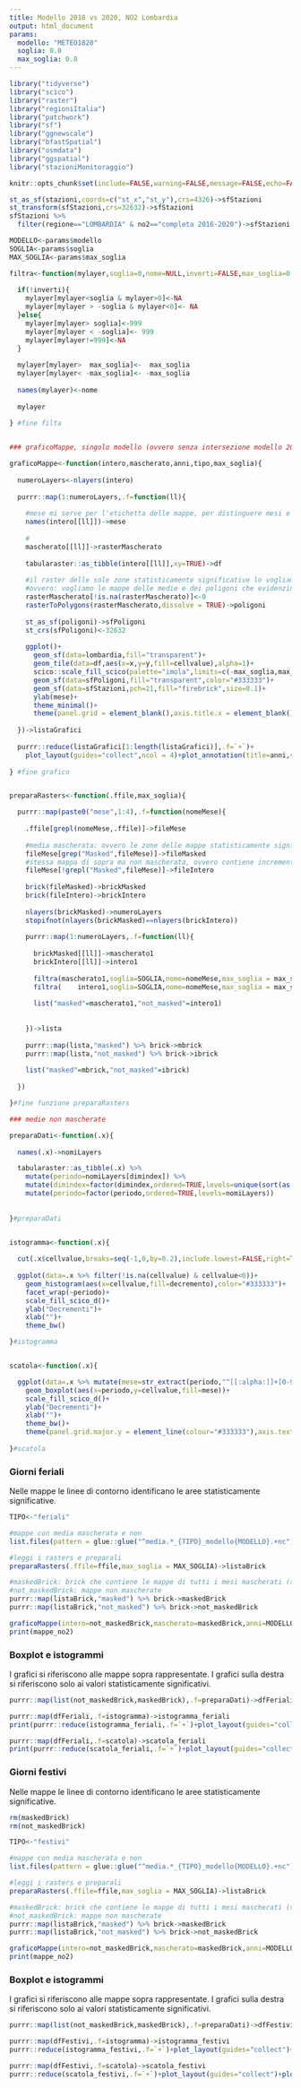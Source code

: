 ```yaml
---
title: Modello 2018 vs 2020, NO2 Lombardia
output: html_document
params:
  modello: "METEO1820"
  soglia: 0.0
  max_soglia: 0.8
---
```

  
```r
library("tidyverse")
library("scico")
library("raster")
library("regioniItalia")
library("patchwork")
library("sf")
library("ggnewscale")
library("bfastSpatial")
library("osmdata")
library("ggspatial")
library("stazioniMonitoraggio")

knitr::opts_chunk$set(include=FALSE,warning=FALSE,message=FALSE,echo=FALSE)

st_as_sf(stazioni,coords=c("st_x","st_y"),crs=4326)->sfStazioni
st_transform(sfStazioni,crs=32632)->sfStazioni
sfStazioni %>%
  filter(regione=="LOMBARDIA" & no2=="completa 2016-2020")->sfStazioni

MODELLO<-params$modello
SOGLIA<-params$soglia
MAX_SOGLIA<-params$max_soglia
```


```r
filtra<-function(mylayer,soglia=0,nome=NULL,inverti=FALSE,max_soglia=0.8){
  
  if(!inverti){
    mylayer[mylayer<soglia & mylayer>0]<-NA
    mylayer[mylayer > -soglia & mylayer<0]<- NA
  }else{
    mylayer[mylayer> soglia]<-999
    mylayer[mylayer < -soglia]<- 999   
    mylayer[mylayer!=999]<-NA
  }
  
  mylayer[mylayer>  max_soglia]<-  max_soglia
  mylayer[mylayer< -max_soglia]<- -max_soglia
  
  names(mylayer)<-nome
  
  mylayer
  
} #fine filta


### graficoMappe, singolo modello (ovvero senza intersezione modello 2018 vs 2020 con modello 2019 vs 2020)

graficoMappe<-function(intero,mascherato,anni,tipo,max_soglia){
  
  numeroLayers<-nlayers(intero)
  
  purrr::map(1:numeroLayers,.f=function(ll){
    
    #mese mi serve per l'etichetta delle mappe, per distinguere mesi e settimane 
    names(intero[[ll]])->mese
    
    #  
    mascherato[[ll]]->rasterMascherato 
    
    tabularaster::as_tibble(intero[[ll]],xy=TRUE)->df
    
    #il raster delle sole zone statisticamente significative lo vogliamo trasformare in un poligono  
    #ovvero: vogliamo le mappe delle medie e dei poligoni che evidenzino le zone statisticamente significative  
    rasterMascherato[!is.na(rasterMascherato)]<-0
    rasterToPolygons(rasterMascherato,dissolve = TRUE)->poligoni
    
    st_as_sf(poligoni)->sfPoligoni
    st_crs(sfPoligoni)<-32632
    
    ggplot()+
      geom_sf(data=lombardia,fill="transparent")+
      geom_tile(data=df,aes(x=x,y=y,fill=cellvalue),alpha=1)+
      scico::scale_fill_scico(palette="imola",limits=c(-max_soglia,max_soglia),na.value=NA,direction=1)+
      geom_sf(data=sfPoligoni,fill="transparent",color="#333333")+
      geom_sf(data=sfStazioni,pch=21,fill="firebrick",size=0.1)+
      ylab(mese)+
      theme_minimal()+
      theme(panel.grid = element_blank(),axis.title.x = element_blank(),axis.text = element_blank())
    
  })->listaGrafici
  
  purrr::reduce(listaGrafici[1:length(listaGrafici)],.f=`+`)+
    plot_layout(guides="collect",ncol = 4)+plot_annotation(title=anni,subtitle=tipo)
  
} #fine grafico


preparaRasters<-function(.ffile,max_soglia){ 

  purrr::map(paste0("mese",1:4),.f=function(nomeMese){
    
    .ffile[grepl(nomeMese,.ffile)]->fileMese
    
    #media mascherata: ovvero le zone delle mappe statisticamente significative in base ai percentili calcolati con CDO  
    fileMese[grep("Masked",fileMese)]->fileMasked
    #stessa mappa di sopra ma non mascherata, ovvero contiene incrementi e decrementi significativi o meno  
    fileMese[!grepl("Masked",fileMese)]->fileIntero  
    
    brick(fileMasked)->brickMasked
    brick(fileIntero)->brickIntero
    
    nlayers(brickMasked)->numeroLayers
    stopifnot(nlayers(brickMasked)==nlayers(brickIntero))
    
    purrr::map(1:numeroLayers,.f=function(ll){
      
      brickMasked[[ll]]->mascherato1
      brickIntero[[ll]]->intero1
      
      filtra(mascherato1,soglia=SOGLIA,nome=nomeMese,max_soglia = max_soglia)->mascherato1
      filtra(    intero1,soglia=SOGLIA,nome=nomeMese,max_soglia = max_soglia)->intero1
      
      list("masked"=mascherato1,"not_masked"=intero1)
      
        
    })->lista
    
    purrr::map(lista,"masked") %>% brick->mbrick
    purrr::map(lista,"not_masked") %>% brick->ibrick
    
    list("masked"=mbrick,"not_masked"=ibrick)
    
  })

}#fine funzione preparaRasters   
```


```r
### medie non mascherate

preparaDati<-function(.x){ 
  
  names(.x)->nomiLayers

  tabularaster::as_tibble(.x) %>%
    mutate(periodo=nomiLayers[dimindex]) %>%
    mutate(dimindex=factor(dimindex,ordered=TRUE,levels=unique(sort(as.integer(dimindex))))) %>%
    mutate(periodo=factor(periodo,ordered=TRUE,levels=nomiLayers))
  
  
}#preparaDati 


istogramma<-function(.x){ 
  
  cut(.x$cellvalue,breaks=seq(-1,0,by=0.2),include.lowest=FALSE,right=TRUE)->.x$decremento
  
  ggplot(data=.x %>% filter(!is.na(cellvalue) & cellvalue<0))+
    geom_histogram(aes(x=cellvalue,fill=decremento),color="#333333")+
    facet_wrap(~periodo)+
    scale_fill_scico_d()+
    ylab("Decrementi")+
    xlab("")+
    theme_bw()

}#istogramma 


scatola<-function(.x){ 

  ggplot(data=.x %>% mutate(mese=str_extract(periodo,"^[[:alpha:]]+[0-9]")) %>% filter(cellvalue<0))+
    geom_boxplot(aes(x=periodo,y=cellvalue,fill=mese))+
    scale_fill_scico_d()+
    ylab("Decrementi")+
    xlab("")+
    theme_bw()+
    theme(panel.grid.major.y = element_line(colour="#333333"),axis.text.x.bottom = element_text(angle=90))
  
}#scatola 
```


### Giorni feriali

Nelle mappe le linee di contorno identificano le aree statisticamente significative.

 
```r
TIPO<-"feriali"

#mappe con media mascherata e non
list.files(pattern = glue::glue("^media.*_{TIPO}_modello{MODELLO}.+nc"),full.names = TRUE,include.dirs = TRUE,recursive = TRUE)->ffile

#leggi i rasters e preparali
preparaRasters(.ffile=ffile,max_soglia = MAX_SOGLIA)->listaBrick

#maskedBrick: brick che contiene le mappe di tutti i mesi mascherati (solo medie statisticamente significative)
#not_maskedBrick: mappe non mascherate
purrr::map(listaBrick,"masked") %>% brick->maskedBrick
purrr::map(listaBrick,"not_masked") %>% brick->not_maskedBrick

graficoMappe(intero=not_maskedBrick,mascherato=maskedBrick,anni=MODELLO,tipo=TIPO,max_soglia = MAX_SOGLIA)->mappe_no2
print(mappe_no2)
```


### Boxplot e istogrammi 

I grafici si riferiscono alle mappe sopra rappresentate. I grafici sulla destra si riferiscono solo ai valori statisticamente significativi.


```r
purrr::map(list(not_maskedBrick,maskedBrick),.f=preparaDati)->dfFeriali
```


```r
purrr::map(dfFeriali,.f=istogramma)->istogramma_feriali
print(purrr::reduce(istogramma_feriali,.f=`+`)+plot_layout(guides="collect")+plot_annotation(title="Giorni feriali, decrementi rispetto al 2020") & theme(legend.position = "bottom"))
```


```r
purrr::map(dfFeriali,.f=scatola)->scatola_feriali
print(purrr::reduce(scatola_feriali,.f=`+`)+plot_layout(guides="collect")+plot_annotation(title="Giorni feriali, decrementi rispetto al 2020") & theme(legend.position = "bottom"))
```


### Giorni festivi

Nelle mappe le linee di contorno identificano le aree statisticamente significative.

```r
rm(maskedBrick)
rm(not_maskedBrick)

TIPO<-"festivi"

#mappe con media mascherata e non
list.files(pattern = glue::glue("^media.*_{TIPO}_modello{MODELLO}.+nc"),full.names = TRUE,include.dirs = TRUE,recursive = TRUE)->ffile

#leggi i rasters e preparali
preparaRasters(.ffile=ffile,max_soglia = MAX_SOGLIA)->listaBrick

#maskedBrick: brick che contiene le mappe di tutti i mesi mascherati (solo medie statisticamente significative)
#not_maskedBrick: mappe non mascherate
purrr::map(listaBrick,"masked") %>% brick->maskedBrick
purrr::map(listaBrick,"not_masked") %>% brick->not_maskedBrick

graficoMappe(intero=not_maskedBrick,mascherato=maskedBrick,anni=MODELLO,tipo=TIPO,max_soglia = MAX_SOGLIA)->mappe_no2
print(mappe_no2)
```


### Boxplot e istogrammi 

I grafici si riferiscono alle mappe sopra rappresentate. I grafici sulla destra si riferiscono solo ai valori statisticamente significativi.


```r
purrr::map(list(not_maskedBrick,maskedBrick),.f=preparaDati)->dfFestivi
```


```r
purrr::map(dfFestivi,.f=istogramma)->istogramma_festivi
purrr::reduce(istogramma_festivi,.f=`+`)+plot_layout(guides="collect")+plot_annotation(title="Giorni feriali, decrementi rispetto al 2020") & theme(legend.position = "bottom")
```


```r
purrr::map(dfFestivi,.f=scatola)->scatola_festivi
purrr::reduce(scatola_festivi,.f=`+`)+plot_layout(guides="collect")+plot_annotation(title="Giorni feriali, decrementi rispetto al 2020") & theme(legend.position = "bottom")
```






